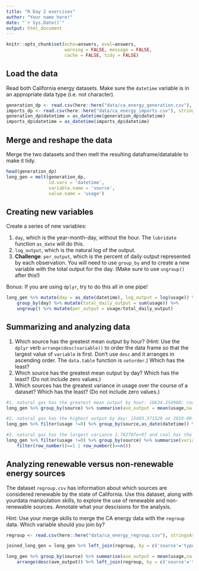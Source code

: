 ```yaml
---
title: "R Day 2 exercises"
author: "Your name here!"
date: "`r Sys.Date()`"
output: html_document
---
```


```r
knitr::opts_chunk$set(echo=answers, eval=answers,
                      warning = FALSE, message = FALSE,
                      cache = FALSE, tidy = FALSE)
```

<!-- BEFORE YOU START, REMEMBER TO RENAME THE .RMD FILE AND SAVE IT AS day2_exercises_LastNameFirstName.Rmd AND THEN REMOVE THIS INSTRUCTION -->

## Load the data

Read both California energy datasets. Make sure the `datetime` variable is in an appropriate data type (i.e. not character). 

```r
generation_dp <- read.csv(here::here("data/ca_energy_generation.csv"), stringsAsFactors = F)
imports_dp <- read.csv(here::here("data/ca_energy_imports.csv"), stringsAsFactors = F)
generation_dp$datetime = as_datetime(generation_dp$datetime)
imports_dp$datetime = as_datetime(imports_dp$datetime)
```


## Merge and reshape the data

Merge the two datasets and then melt the resulting dataframe/datatable to make it tidy.

```r
head(generation_dp)
long_gen = melt(generation_dp, 
                id.vars = 'datetime', 
                variable.name = 'source',
                value.name = 'usage')
```


## Creating new variables

Create a series of new variables: 

1. `day`, which is the year-month-day, without the hour. The `lubridate` function `as_date` will do this.
2. `log_output`, which is the natural log of the output.
3. **Challenge**: `per_output`, which is the percent of daily output represented by each observation. You will need to use `group_by` and to create a new variable with the total output for the day. (Make sure to use `ungroup()` after this!)

Bonus: If you are using `dplyr`, try to do this all in one pipe!

```r
long_gen %>% mutate(day = as_date(datetime), log_output = log(usage)) %>% 
    group_by(day) %>% mutate(total_daily_output = sum(usage)) %>% 
    ungroup() %>% mutate(per_output = usage/total_daily_output)
```


## Summarizing and analyzing data

1. Which source has the greatest mean output by hour? (Hint: Use the `dplyr` verb `arrange(desc(variable))` to order the data frame so that the largest value of `variable` is first. Don't use `desc` and it arranges in ascending order. The `data.table` function is `setorder`.) Which has the least?
2. Which source has the greatest mean output by day? Which has the least? (Do not include zero values.)
3. Which sources has the greatest variance in usage over the course of a dataset? Which has the least? (Do not include zero values.)

```r
#1. natural gas has the greatest mean output by hour: 10634.254960; coal has the least: 9.092758
long_gen %>% group_by(source) %>% summarise(ave_output = mean(usage,na.rm = T)) %>% arrange(desc(ave_output))

#2. natural gas has the highest output by day: 15403.371528 on 2019-09-05
long_gen %>% filter(usage !=0) %>% group_by(source,as_date(datetime)) %>% summarise(ave_output = mean(usage,na.rm = T)) %>% arrange(desc(ave_output))

#3. natural gas has the largest variance 2.782707e+07 and coal has the smallest variance 7.415288e+00
long_gen %>% filter(usage !=0) %>% group_by(source) %>% summarise(variance = var(usage)) %>% arrange(desc(variance)) %>%
    filter(row_number()==1 | row_number()==n())
```


## Analyzing renewable versus non-renewable energy sources

The dataset `regroup.csv` has information about which sources are considered renewable by the state of California. Use this dataset, along with yourdata manipulation skills, to explore the use of renewable and non-renewable sources. Annotate what your descisions for the analysis.

Hint: Use your merge skills to merge the CA energy data with the `regroup` data. Which variable should you join by?

```r
regroup <- read.csv(here::here("data/ca_energy_regroup.csv"), stringsAsFactors = F)

joined_long_gen = long_gen %>% left_join(regroup, by = c('source'='type'))

long_gen %>% group_by(source) %>% summarise(ave_output = mean(usage,na.rm = T)) %>% 
    arrange(desc(ave_output)) %>% left_join(regroup, by = c('source'='type')) %>% arrange(desc(group))
```

